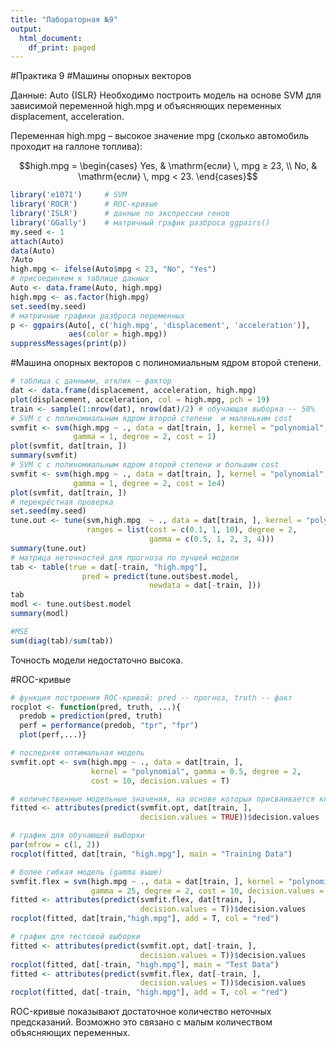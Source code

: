 ---
title: "Лабораторная №9"
output:
  html_document:
    df_print: paged
---

#Практика 9
#Машины опорных векторов

Данные: Auto {ISLR}
Необходимо построить модель на основе SVM для зависимой переменной high.mpg и объясняющих переменных displacement, acceleration.

Переменная high.mpg – высокое значение mpg (сколько автомобиль проходит на галлоне топлива): 

$$high.mpg = \begin{cases} Yes, & \mathrm{если} \, mpg ≥ 23, \\ No, & \mathrm{если} \, mpg < 23. \end{cases}$$ 

```{r first}
library('e1071')     # SVM
library('ROCR')      # ROC-кривые
library('ISLR')      # данные по экспрессии генов
library('GGally')    # матричный график разброса ggpairs()
my.seed <- 1
attach(Auto) 
data(Auto)            
?Auto      
high.mpg <- ifelse(Auto$mpg < 23, "No", "Yes")
# присоединяем к таблице данных
Auto <- data.frame(Auto, high.mpg)
high.mpg <- as.factor(high.mpg)
set.seed(my.seed)
# матричные графики разброса переменных
p <- ggpairs(Auto[, c('high.mpg', 'displacement', 'acceleration')],
             aes(color = high.mpg))
suppressMessages(print(p))
```

#Машина опорных векторов с полиномиальным ядром второй степени.


```{r second}
# таблица с данными, отклик — фактор 
dat <- data.frame(displacement, acceleration, high.mpg) 
plot(displacement, acceleration, col = high.mpg, pch = 19)
train <- sample(1:nrow(dat), nrow(dat)/2) # обучающая выборка -- 50%
# SVM с с полиномиальным ядром второй степени  и маленьким cost
svmfit <- svm(high.mpg ~ ., data = dat[train, ], kernel = "polynomial", 
              gamma = 1, degree = 2, cost = 1)
plot(svmfit, dat[train, ])
summary(svmfit)
# SVM с с полиномиальным ядром второй степени и большим cost
svmfit <- svm(high.mpg ~ ., data = dat[train, ], kernel = "polynomial", 
              gamma = 1, degree = 2, cost = 1e4)
plot(svmfit, dat[train, ])
# перекрёстная проверка
set.seed(my.seed)
tune.out <- tune(svm,high.mpg  ~ ., data = dat[train, ], kernel = "polynomial", 
                 ranges = list(cost = c(0.1, 1, 10), degree = 2,
                               gamma = c(0.5, 1, 2, 3, 4)))
summary(tune.out)
# матрица неточностей для прогноза по лучшей модели
tab <- table(true = dat[-train, "high.mpg"], 
                pred = predict(tune.out$best.model, 
                               newdata = dat[-train, ]))
tab
modl <- tune.out$best.model
summary(modl)

#MSE
sum(diag(tab)/sum(tab))
```

Точность модели недостаточно высока.

#ROC-кривые
```{r third}
# функция построения ROC-кривой: pred -- прогноз, truth -- факт
rocplot <- function(pred, truth, ...){
  predob = prediction(pred, truth)
  perf = performance(predob, "tpr", "fpr")
  plot(perf,...)}

# последняя оптимальная модель
svmfit.opt <- svm(high.mpg ~ ., data = dat[train, ], 
                  kernel = "polynomial", gamma = 0.5, degree = 2,
                  cost = 10, decision.values = T)

# количественные модельные значения, на основе которых присваивается класс
fitted <- attributes(predict(svmfit.opt, dat[train, ],
                             decision.values = TRUE))$decision.values

# график для обучающей выборки
par(mfrow = c(1, 2))
rocplot(fitted, dat[train, "high.mpg"], main = "Training Data")

# более гибкая модель (gamma выше)
svmfit.flex = svm(high.mpg ~ ., data = dat[train, ], kernel = "polynomial", 
                  gamma = 25, degree = 2, cost = 10, decision.values = T)
fitted <- attributes(predict(svmfit.flex, dat[train, ], 
                             decision.values = T))$decision.values
rocplot(fitted, dat[train,"high.mpg"], add = T, col = "red")

# график для тестовой выборки
fitted <- attributes(predict(svmfit.opt, dat[-train, ], 
                             decision.values = T))$decision.values
rocplot(fitted, dat[-train, "high.mpg"], main = "Test Data")
fitted <- attributes(predict(svmfit.flex, dat[-train, ], 
                             decision.values = T))$decision.values
rocplot(fitted, dat[-train, "high.mpg"], add = T, col = "red")

```


ROC-кривые показывают достаточное количество неточных предсказаний. Возможно это связано с малым количеством объясняющих переменных. 